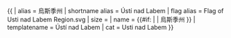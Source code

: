 {{ {{{1<noinclude>|country showdata</noinclude>}}}
| alias = 烏斯季州
| shortname alias = Ústí nad Labem
| flag alias = Flag of Usti nad Labem Region.svg
| size = {{{size|}}}
| name = {{#if: {{{name|}}} | {{{name|}}} | 烏斯季州 }}
<noinclude>
| templatename = Ústí nad Labem
| cat = Usti nad Labem
</noinclude>
}}